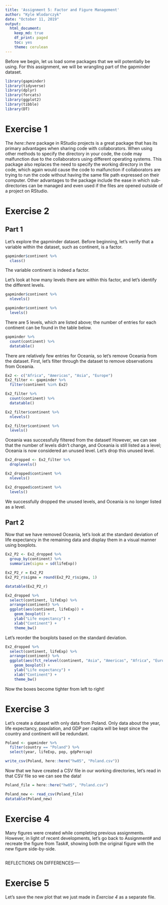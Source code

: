 ```yaml
---
title: 'Assignment 5: Factor and Figure Management'
author: "Kyle Wlodarczyk"
date: "October 11, 2019"
output: 
  html_document:
    keep_md: true
    df_print: paged
    toc: yes
    theme: cerulean
---
```


Before we begin, let us load some packages that we will potentially be using. For this assignment, we will be wrangling part of the gapminder dataset.

```r
library(gapminder)
library(tidyverse)
library(dplyr)
library(forcats)
library(ggplot2)
library(tibble)
library(DT)
```

# Exercise 1 

The *here::here* package in RStudio projects is a great package that has its primary advantages when sharing code with collaborators. When using other methods to specify the directory in your code, the code may malfunction due to the collaborators using different operating systems. This package also replaces the need to specify the working directory in the code, which again would cause the code to malfunction if collaborators are trying to run the code without having the same file path expressed on their computer. Other advantages to the package include the ease in which sub-directories can be managed and even used if the files are opened outside of a project on RStudio. 

# Exercise 2

## Part 1

Let's explore the gapminder dataset. Before beginning, let's verify that a variable within the dataset, such as continent, is a factor.

```r
gapminder$continent %>%
  class()
```

The variable continent is indeed a factor.

Let's look at how many levels there are within this factor, and let's identify the different levels.

```r
gapminder$continent %>%
  nlevels()

gapminder$continent %>%
  levels()
```

There are 5 levels, which are listed above; the number of entries for each continent can be found in the table below.

```r
gapminder %>%
  count(continent) %>%
  datatable()
```

There are relatively few entries for Oceania, so let's remove Oceania from the dataset. First, let's filter through the dataset to remove observations from Oceania.

```r
Ex2 <- c("Africa", "Americas", "Asia", "Europe")
Ex2_filter <- gapminder %>%
  filter(continent %in% Ex2)

Ex2_filter %>%
  count(continent) %>%
  datatable()

Ex2_filter$continent %>%
  nlevels()

Ex2_filter$continent %>%
  levels()
```

Oceania was successfully filtered from the dataset! However, we can see that the number of levels didn't change, and Oceania is still listed as a level; Oceania is now considered an unused level. Let's drop this unused level.

```r
Ex2_dropped <- Ex2_filter %>% 
  droplevels()

Ex2_dropped$continent %>%
  nlevels()

Ex2_dropped$continent %>%
  levels()
```

We successfully dropped the unused levels, and Oceania is no longer listed as a level.

## Part 2

Now that we have removed Oceania, let's look at the standard deviation of life expectancy in the remaining data and display them in a visual manner using boxplots.

```r
Ex2_P2 <- Ex2_dropped %>%
  group_by(continent) %>%
  summarize(sigma = sd(lifeExp))

Ex2_P2_r = Ex2_P2
Ex2_P2_r$sigma = round(Ex2_P2_r$sigma, 1)

datatable(Ex2_P2_r)
```

```r
Ex2_dropped %>%
  select(continent, lifeExp) %>%
  arrange(continent) %>%
  ggplot(aes(continent, lifeExp)) +
    geom_boxplot() +
    ylab("Life expectancy") +
    xlab("Continent") +
    theme_bw()
```

Let's reorder the boxplots based on the standard deviation.

```r
Ex2_dropped %>%
  select(continent, lifeExp) %>%
  arrange(continent) %>%
  ggplot(aes(fct_relevel(continent, "Asia", "Americas", "Africa", "Europe"), lifeExp)) +
    geom_boxplot() +
    ylab("Life expectancy") +
    xlab("Continent") +
    theme_bw()
```

Now the boxes become tighter from left to right!

# Exercise 3

Let's create a dataset with only data from Poland. Only data about the year, life expectancy, population, and GDP per capita will be kept since the country and continent will be redundant.

```r
Poland <- gapminder %>%
  filter(country == "Poland") %>%
  select(year, lifeExp, pop, gdpPercap)

write_csv(Poland, here::here("hw05", "Poland.csv"))
```

Now that we have created a CSV file in our working directories, let's read in that CSV file so we can see the data!

```r
Poland_file = here::here("hw05", "Poland.csv")

Poland_new <- read_csv(Poland_file)
datatable(Poland_new)
```

# Exercise 4

Many figures were created while completing previous assignments. However, in light of recent developments, let's go back to Assignment# and recreate the figure from Task#, showing both the original figure with the new figure side-by-side.

```r

```

REFLECTIONS ON DIFFERENCES----

# Exercise 5

Let's save the new plot that we just made in *Exercise 4* as a separate file.

```r

```

